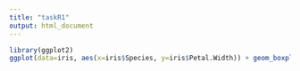 ```yaml
---
title: "taskR1"
output: html_document
---
```


```r
library(ggplot2)
ggplot(data=iris, aes(x=iris$Species, y=iris$Petal.Width)) + geom_boxplot()


```